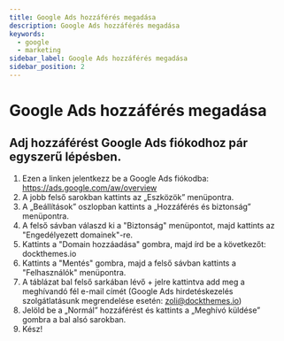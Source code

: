 ```yaml
---
title: Google Ads hozzáférés megadása
description: Google Ads hozzáférés megadása
keywords:
  - google
  - marketing
sidebar_label: Google Ads hozzáférés megadása
sidebar_position: 2
---
```



# <FontAwesomeIcon icon="fa-brands fa-google text-primary" /> Google Ads hozzáférés megadása

## Adj hozzáférést Google Ads fiókodhoz pár egyszerű lépésben.

1. Ezen a linken jelentkezz be a Google Ads fiókodba: https://ads.google.com/aw/overview
2. A jobb felső sarokban kattints az „Eszközök” menüpontra.
3. A „Beállítások” oszlopban kattints a „Hozzáférés és biztonság” menüpontra.
4. A felső sávban válaszd ki a "Biztonság" menüpontot, majd kattints az "Engedélyezett domainek"-re.
5. Kattints a "Domain hozzáadása" gombra, majd írd be a következőt: dockthemes.io
6. Kattints a "Mentés" gombra, majd a felső sávban kattints a "Felhasználók" menüpontra.
7. A táblázat bal felső sarkában lévő + jelre kattintva add meg a meghívandó fél e-mail címét (Google Ads hirdetéskezelés szolgátlatásunk megrendelése esetén: zoli@dockthemes.io)
8. Jelöld be a „Normál” hozzáférést és kattints a „Meghívó küldése” gombra a bal alsó sarokban.
9. Kész!
